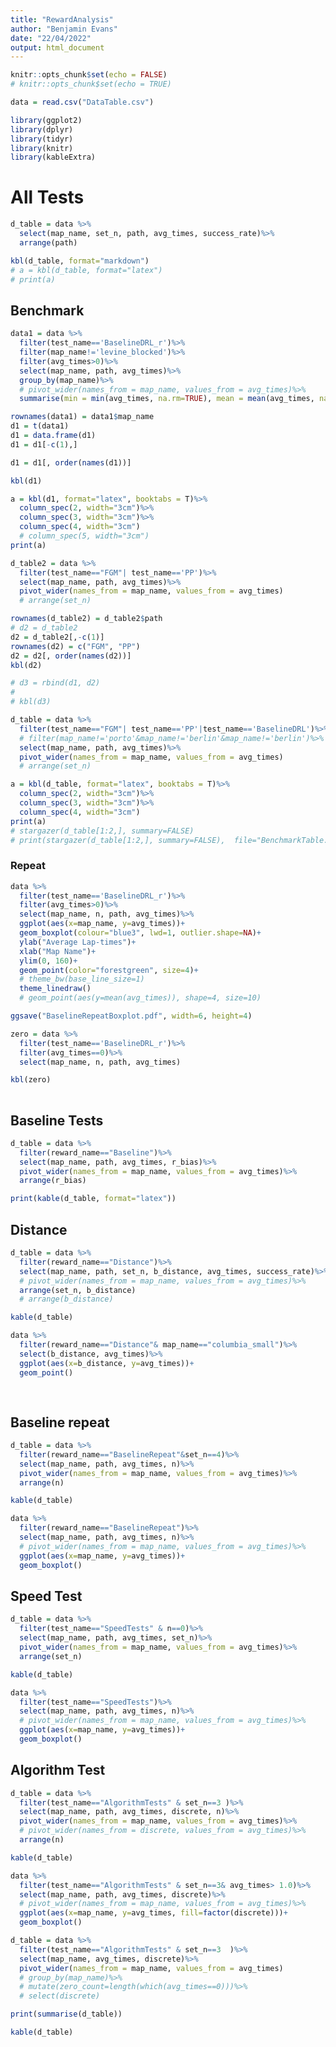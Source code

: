 ```yaml
---
title: "RewardAnalysis"
author: "Benjamin Evans"
date: "22/04/2022"
output: html_document
---
```



```r
knitr::opts_chunk$set(echo = FALSE)
# knitr::opts_chunk$set(echo = TRUE)

data = read.csv("DataTable.csv")

library(ggplot2)
library(dplyr)
library(tidyr)
library(knitr)
library(kableExtra)

```

# All Tests




```r
d_table = data %>%
  select(map_name, set_n, path, avg_times, success_rate)%>%
  arrange(path)

kbl(d_table, format="markdown")
# a = kbl(d_table, format="latex")
# print(a)
```


## Benchmark



```r
data1 = data %>%
  filter(test_name=='BaselineDRL_r')%>%
  filter(map_name!='levine_blocked')%>%
  filter(avg_times>0)%>%
  select(map_name, path, avg_times)%>%
  group_by(map_name)%>%
  # pivot_wider(names_from = map_name, values_from = avg_times)%>%
  summarise(min = min(avg_times, na.rm=TRUE), mean = mean(avg_times, na.rm=TRUE))

rownames(data1) = data1$map_name
d1 = t(data1)
d1 = data.frame(d1)
d1 = d1[-c(1),]

d1 = d1[, order(names(d1))]

kbl(d1)

a = kbl(d1, format="latex", booktabs = T)%>%
  column_spec(2, width="3cm")%>%
  column_spec(3, width="3cm")%>%
  column_spec(4, width="3cm")
  # column_spec(5, width="3cm")
print(a)

```
```r

d_table2 = data %>%
  filter(test_name=="FGM"| test_name=='PP')%>%
  select(map_name, path, avg_times)%>%
  pivot_wider(names_from = map_name, values_from = avg_times)
  # arrange(set_n)

rownames(d_table2) = d_table2$path
# d2 = d_table2
d2 = d_table2[,-c(1)]
rownames(d2) = c("FGM", "PP")
d2 = d2[, order(names(d2))]
kbl(d2)

# d3 = rbind(d1, d2)
# 
# kbl(d3)

```

```r
d_table = data %>%
  filter(test_name=="FGM"| test_name=='PP'|test_name=='BaselineDRL')%>%
  # filter(map_name!='porto'&map_name!='berlin'&map_name!='berlin')%>%
  select(map_name, path, avg_times)%>%
  pivot_wider(names_from = map_name, values_from = avg_times)
  # arrange(set_n)

a = kbl(d_table, format="latex", booktabs = T)%>%
  column_spec(2, width="3cm")%>%
  column_spec(3, width="3cm")%>%
  column_spec(4, width="3cm")
print(a)
# stargazer(d_table[1:2,], summary=FALSE)
# print(stargazer(d_table[1:2,], summary=FALSE),  file="BenchmarkTable.tex")
```

### Repeat

```r
data %>%
  filter(test_name=='BaselineDRL_r')%>%
  filter(avg_times>0)%>%
  select(map_name, n, path, avg_times)%>%
  ggplot(aes(x=map_name, y=avg_times))+
  geom_boxplot(colour="blue3", lwd=1, outlier.shape=NA)+
  ylab("Average Lap-times")+
  xlab("Map Name")+ 
  ylim(0, 160)+
  geom_point(color="forestgreen", size=4)+
  # theme_bw(base_line_size=1)
  theme_linedraw()
  # geom_point(aes(y=mean(avg_times)), shape=4, size=10)

ggsave("BaselineRepeatBoxplot.pdf", width=6, height=4)

```

```r
zero = data %>%
  filter(test_name=='BaselineDRL_r')%>%
  filter(avg_times==0)%>%
  select(map_name, n, path, avg_times)

kbl(zero)
  
```

## Baseline Tests


```r
d_table = data %>%
  filter(reward_name=="Baseline")%>%
  select(map_name, path, avg_times, r_bias)%>%
  pivot_wider(names_from = map_name, values_from = avg_times)%>%
  arrange(r_bias)

print(kable(d_table, format="latex"))
```



## Distance

```r
d_table = data %>%
  filter(reward_name=="Distance")%>%
  select(map_name, path, set_n, b_distance, avg_times, success_rate)%>%
  # pivot_wider(names_from = map_name, values_from = avg_times)%>%
  arrange(set_n, b_distance) 
  # arrange(b_distance)

kable(d_table)
```
```r
data %>%
  filter(reward_name=="Distance"& map_name=="columbia_small")%>%
  select(b_distance, avg_times)%>%
  ggplot(aes(x=b_distance, y=avg_times))+
  geom_point()
  
  
```

## Baseline repeat


```r
d_table = data %>%
  filter(reward_name=="BaselineRepeat"&set_n==4)%>%
  select(map_name, path, avg_times, n)%>%
  pivot_wider(names_from = map_name, values_from = avg_times)%>%
  arrange(n)

kable(d_table)
```

```r
data %>%
  filter(reward_name=="BaselineRepeat")%>%
  select(map_name, path, avg_times, n)%>%
  # pivot_wider(names_from = map_name, values_from = avg_times)%>%
  ggplot(aes(x=map_name, y=avg_times))+
  geom_boxplot()


```

## Speed Test
```r
d_table = data %>%
  filter(test_name=="SpeedTests" & n==0)%>%
  select(map_name, path, avg_times, set_n)%>%
  pivot_wider(names_from = map_name, values_from = avg_times)%>%
  arrange(set_n)

kable(d_table)
```

```r
data %>%
  filter(test_name=="SpeedTests")%>%
  select(map_name, path, avg_times, n)%>%
  # pivot_wider(names_from = map_name, values_from = avg_times)%>%
  ggplot(aes(x=map_name, y=avg_times))+
  geom_boxplot()


```


## Algorithm Test
```r
d_table = data %>%
  filter(test_name=="AlgorithmTests" & set_n==3 )%>%
  select(map_name, path, avg_times, discrete, n)%>%
  pivot_wider(names_from = map_name, values_from = avg_times)%>%
  # pivot_wider(names_from = discrete, values_from = avg_times)%>%
  arrange(n)

kable(d_table)
```

```r
data %>%
  filter(test_name=="AlgorithmTests" & set_n==3& avg_times> 1.0)%>%
  select(map_name, path, avg_times, discrete)%>%
  # pivot_wider(names_from = map_name, values_from = avg_times)%>%
  ggplot(aes(x=map_name, y=avg_times, fill=factor(discrete)))+
  geom_boxplot()


```

```r
d_table = data %>%
  filter(test_name=="AlgorithmTests" & set_n==3  )%>%
  select(map_name, avg_times, discrete)%>%
  pivot_wider(names_from = map_name, values_from = avg_times)
  # group_by(map_name)%>%
  # mutate(zero_count=length(which(avg_times==0)))%>%
  # select(discrete)

print(summarise(d_table))

kable(d_table)
```


